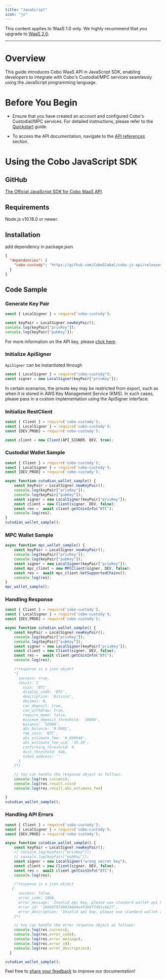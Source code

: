 ```yaml
---
title: "JavaScript"
icon: "js"
---
```

<Note>This content applies to WaaS 1.0 only. We highly recommend that you upgrade to [WaaS 2.0](https://www.cobo.com/developers/v2/guides/overview/introduction).</Note>

***
# Overview
This guide introduces Cobo WaaS API in JavaScript SDK, enabling developers to integrate with Cobo's Custodial/MPC services seamlessly using the JavaScript programming language.

# Before You Begin
- Ensure that you have created an account and configured Cobo's Custodial/MPC services.
For detailed instructions, please refer to the [Quickstart](https://www.cobo.com/developers/get-started/overview/quickstart) guide.

- To access the API documentation, navigate to the [API references](https://www.cobo.com/developers/api-references/overview/) section.

# Using the Cobo JavaScript SDK

## GitHub
[The Official JavaScript SDK for Cobo WaaS API](https://github.com/CoboGlobal/cobo-js-api).

## Requirements
Node.js v10.18.0 or newer.


## Installation
add dependency in package.json

```json
{
  "dependencies": {
    "cobo-custody": "https://github.com/CoboGlobal/cobo-js-api/releases/download/v0.39.0/release.tgz"
  }
}
```

## Code Sample

### Generate Key Pair

```JavaScript
const { LocalSigner } = require('cobo-custody');

const keyPair = LocalSigner.newKeyPair();
console.log(keyPair["privKey"]);
console.log(keyPair["pubKey"]);
```
For more information on the API key, please [click here](https://www.cobo.com/developers/api-references/overview/authentication).


### Initialize ApiSigner
`ApiSigner` can be instantiated through

```javascript
const { LocalSigner } = require("cobo-custody");
const signer = new LocalSigner(keyPair["privKey"]);
```
In certain scenarios, the private key may be restricted from export, such as when it is stored in AWS Key Management Service (KMS).
In such cases, please pass in a custom implementation using the ApiSigner interface:


### Initialize RestClient
```JavaScript
const { Client } = require('cobo-custody');
const { LocalSigner } = require('cobo-custody');
const {DEV,PROD} = require('cobo-custody');

const client = new Client(API_SIGNER, DEV, true);
```

### Custodial Wallet Sample
```JavaScript
const { Client } = require('cobo-custody');
const { LocalSigner } = require('cobo-custody');
const {DEV,PROD} = require('cobo-custody');

async function cutodian_wallet_sample() {
    const keyPair = LocalSigner.newKeyPair();
    console.log(keyPair["privKey"]);
    console.log(keyPair["pubKey"]);
    const signer = new LocalSigner(keyPair["privKey"]);
    const client = new Client(signer, DEV, false);
    const res =  await client.getCoinInfo("BTC");
    console.log(res);
}
cutodian_wallet_sample();
```

### MPC Wallet Sample
```JavaScript
async function mpc_wallet_sample() {
    const keyPair = LocalSigner.newKeyPair();
    console.log(keyPair["privKey"]);
    console.log(keyPair["pubKey"]);
    const signer = new LocalSigner(keyPair["privKey"]);
    const mpc_client = new MPCClient(signer, DEV, false);
    const res =  await mpc_client.GetSupportedChains();
    console.log(res);
}
mpc_wallet_sample();
```

### Handling Response

```JavaScript
const { Client } = require('cobo-custody');
const { LocalSigner } = require('cobo-custody');
const {DEV,PROD} = require('cobo-custody');

async function cutodian_wallet_sample() {
    const keyPair = LocalSigner.newKeyPair();
    console.log(keyPair["privKey"]);
    console.log(keyPair["pubKey"]);
    const signer = new LocalSigner(keyPair["privKey"]);
    const client = new Client(signer, DEV, false);
    const res =  await client.getCoinInfo("BTC");
    console.log(res);

    /*response is a json object
    "{
      success: true,
      result: {
        coin: 'BTC',
        display_code: 'BTC',
        description: 'Bitcoin',
        decimal: 8,
        can_deposit: true,
        can_withdraw: true,
        require_memo: false,
        minimum_deposit_threshold: '10000',
        balance: '10000',
        abs_balance: '0.0001',
        fee_coin: 'BTC',
        abs_estimate_fee: '0.000948',
        abs_estimate_fee_usd: '35.30',
        confirming_threshold: 4,
        dust_threshold: 546,
        token_address: ''
      }
    }*/

    // You can handle the response object as follows:
    console.log(res.success);
    console.log(res.result.coin)
    console.log(res.result.abs_estimate_fee)

}
cutodian_wallet_sample();
```

### Handling API Errors
```JavaScript
const { Client } = require('cobo-custody');
const { LocalSigner } = require('cobo-custody');
const {DEV,PROD} = require('cobo-custody');

async function cutodian_wallet_sample() {
    const keyPair = LocalSigner.newKeyPair();
    // console.log(keyPair["privKey"]);
    // console.log(keyPair["pubKey"]);
    const signer = new LocalSigner("wrong secret key");
    const client = new Client(signer, DEV, false);
    const res =  await client.getCoinInfo("BTC");
    console.log(res);

    /*response is a json object
   {
      success: false,
      error_code: 1006,
      error_message: 'Invalid api key, please use standard wallet api key',
      error_id: '16060797d8834044a4fdb0f7d01c6627',
      error_description: 'Invalid api key, please use standard wallet api key'
    }*/

    // You can handle the error response object as follows:
    console.log(res.success);
    console.log(res.error_code);
    console.log(res.error_message);
    console.log(res.error_id);
    console.log(res.error_description);
  }

cutodian_wallet_sample();

```



<Tip>Feel free to [share your feedback](https://forms.zohopublic.com/cobo/form/DocumentFeedbackForm/formperma/QvLOhxJv1_JMsJ-1dleZ8Itb_7rzN-LtgvsDdxosoVI) to improve our documentation!</Tip>